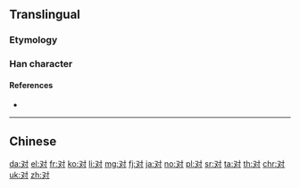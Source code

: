 {{character info/new}}
{{also|對|対}}

==Translingual==
{{Han simplified forms|對|対|对}}
{{stroke order|strokes=5}}
{{stroke order|type=animate}}

===Etymology===
{{Han simp|對|f=⿱业𦍌|t=又}}

===Han character===
{{Han char|rn=41|rad=寸|as=02|sn=5|four=|canj=EDI|ids=⿰又寸}}

====References====
* {{Han ref|kx=0293.321|dkj=07413|dj=0581.060|hdz=10503.100|uh=5BF9|ud=23545}}

----

==Chinese==
{{zh-see|對}}

[[da:对]]
[[el:对]]
[[fr:对]]
[[ko:对]]
[[li:对]]
[[mg:对]]
[[fj:对]]
[[ja:对]]
[[no:对]]
[[pl:对]]
[[sr:对]]
[[ta:对]]
[[th:对]]
[[chr:对]]
[[uk:对]]
[[zh:对]]